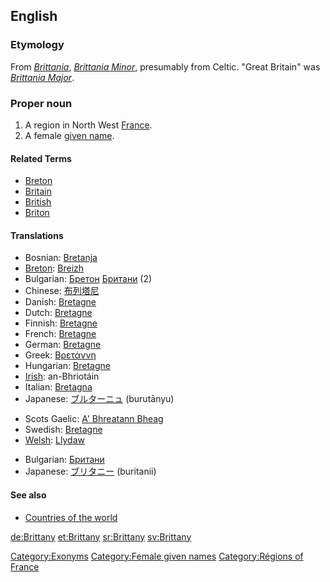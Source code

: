 ==English==

===Etymology===
From {{L.}} ''[[Brittania]]'', ''[[Brittania Minor]]'', presumably from Celtic.  "Great Britain" was ''[[Brittania Major]]''.

===Proper noun===
{{en-proper noun}}

# A region in North West [[France]].
# A female [[given name]].

====Related Terms====
*[[Breton]]
*[[Britain]]
*[[British]]
*[[Briton]]

====Translations====
{{trans-top|region of North West France}}
*Bosnian: [[Bretanja]] {{f}}
*[[Breton]]: [[Breizh]]
*Bulgarian: [[Бретон]] [[Британи]] (2)
*Chinese: [[布列塔尼]]
*Danish: [[Bretagne]]
*Dutch: [[Bretagne]]
*Finnish: [[Bretagne]]
*French: [[Bretagne]] {{f}}
*German: [[Bretagne]] {{f}}
*Greek: [[Βρετάννη]] {{f}}
*Hungarian: [[Bretagne]]
*[[Irish]]: an-Bhriotáin {{f}}
*Italian: [[Bretagna]] {{f}}
*Japanese: [[ブルターニュ]] (burutānyu)
{{trans-mid}}
*Scots Gaelic: [[A' Bhreatann Bheag]] {{f}}
*Swedish: [[Bretagne]]
*[[Welsh]]: [[Llydaw]]
{{trans-bottom}}

{{trans-top|female given name}}
*Bulgarian: [[Британи]]
*Japanese: [[ブリタニー]] (buritanii)
{{trans-mid}}
{{trans-bottom}}

====See also====
*[[Countries of the world]]

[[Category:Exonyms]]
[[Category:Female given names]]
[[Category:Régions of France]]

[[de:Brittany]]
[[et:Brittany]]
[[sr:Brittany]]
[[sv:Brittany]]